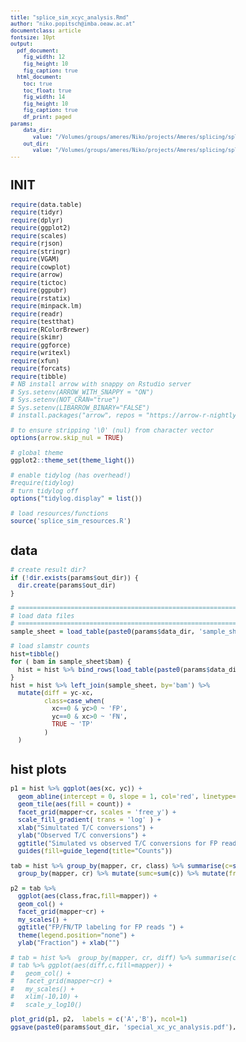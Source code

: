 ```yaml
---
title: "splice_sim_xcyc_analysis.Rmd"
author: "niko.popitsch@imba.oeaw.ac.at"
documentclass: article
fontsize: 10pt
output:
  pdf_document:
    fig_width: 12
    fig_height: 10
    fig_caption: true
  html_document:
    toc: true
    toc_float: true
    fig_width: 14
    fig_height: 10
    fig_caption: true
    df_print: paged
params:
    data_dir:
       value: "/Volumes/groups/ameres/Niko/projects/Ameres/splicing/splice_sim/testruns/big4_slamseq_nf_kss/xcyc_analysis/"
    out_dir:
       value: "/Volumes/groups/ameres/Niko/projects/Ameres/splicing/splice_sim/splice_sim_paper/analysis_kss/"
---
```

<style type="text/css">
body, td {
   font-size: 10px;
}
code.r{
  font-size: 10px;
}
pre {
  font-size: 10px
}
div.blue pre { background-color:lightblue; }
div.blue pre.r { background-color:blue; }
</style>

<!--
rmarkdown::render('splice_sim_decay_analysis.Rmd', 'html_document')
-->

# INIT

```r
require(data.table)
require(tidyr)
require(dplyr)
require(ggplot2)
require(scales)
require(rjson)
require(stringr)
require(VGAM)
require(cowplot)
require(arrow)
require(tictoc)
require(ggpubr)
require(rstatix)
require(minpack.lm)
require(readr)
require(testthat)
require(RColorBrewer)
require(skimr)
require(ggforce)
require(writexl)
require(xfun)
require(forcats)
require(tibble)
# NB install arrow with snappy on Rstudio server
# Sys.setenv(ARROW_WITH_SNAPPY = "ON")
# Sys.setenv(NOT_CRAN="true")
# Sys.setenv(LIBARROW_BINARY="FALSE")
# install.packages("arrow", repos = "https://arrow-r-nightly.s3.amazonaws.com")

# to ensure stripping '\0' (nul) from character vector
options(arrow.skip_nul = TRUE)

# global theme
ggplot2::theme_set(theme_light())

# enable tidylog (has overhead!)
#require(tidylog)
# turn tidylog off
options("tidylog.display" = list()) 

# load resources/functions
source('splice_sim_resources.R')
```


# data

```r

# create result dir?
if (!dir.exists(params$out_dir)) {
  dir.create(params$out_dir)
} 

# ===========================================================
# load data files
# ===========================================================
sample_sheet = load_table(paste0(params$data_dir, 'sample_sheet.tsv')) 

# load slamstr counts
hist=tibble()
for ( bam in sample_sheet$bam) {
  hist = hist %>% bind_rows(load_table(paste0(params$data_dir, '/results/xcyc_',bam,'.hist.tsv.gz')) )
}
hist = hist %>% left_join(sample_sheet, by='bam') %>% 
  mutate(diff = yc-xc,
         class=case_when(
           xc==0 & yc>0 ~ 'FP',
           yc==0 & xc>0 ~ 'FN',
           TRUE ~ 'TP'
         )
  )

```

# hist plots

```r

p1 = hist %>% ggplot(aes(xc, yc)) +
  geom_abline(intercept = 0, slope = 1, col='red', linetype='dotted') +
  geom_tile(aes(fill = count)) +
  facet_grid(mapper~cr, scales = 'free_y') + 
  scale_fill_gradient( trans = 'log' ) +
  xlab("Simultated T/C conversions") +
  ylab("Observed T/C conversions") +
  ggtitle("Simulated vs observed T/C conversions for FP reads") +
  guides(fill=guide_legend(title="Counts"))

tab = hist %>% group_by(mapper, cr, class) %>% summarise(c=sum(count)) %>% ungroup() %>% 
  group_by(mapper, cr) %>% mutate(sumc=sum(c)) %>% mutate(frac=c/sumc)

p2 = tab %>% 
  ggplot(aes(class,frac,fill=mapper)) +
  geom_col() +
  facet_grid(mapper~cr) +
  my_scales() +
  ggtitle("FP/FN/TP labeling for FP reads ") + 
  theme(legend.position="none") +
  ylab("Fraction") + xlab("")

# tab = hist %>%  group_by(mapper, cr, diff) %>% summarise(c=sum(count))
# tab %>% ggplot(aes(diff,c,fill=mapper)) +
#   geom_col() +
#   facet_grid(mapper~cr) +
#   my_scales() +
#   xlim(-10,10) +
#   scale_y_log10() 

plot_grid(p1, p2,  labels = c('A','B'), ncol=1)
ggsave(paste0(params$out_dir, 'special_xc_yc_analysis.pdf'), width=12, height=9)

```

